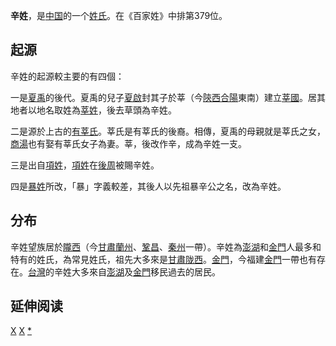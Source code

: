 {{姓氏
|姓氏=辛
|拼音=Xīn
|中国大陆=Xin
|台湾=
|香港=Sun
|澳门=
|新加坡=
|马来西亚=
|越南=Tân
|韩国=
|反切=
|同音字=新
|堂号=
|郡望=[[陇西郡|陇西郡]]
}}

'''辛姓'''，是[[中国|中国]]的一个[[姓氏|姓氏]]。在《百家姓》中排第379位。

==起源==
辛姓的起源較主要的有四個：

一是[[夏禹|夏禹]]的後代。夏禹的兒子[[夏啟|夏啟]]封其子於莘（今[[陝西|陝西]][[合陽|合陽]]東南）建立[[莘國|莘國]]。居其地者以地名取姓為[[莘姓|莘姓]]，後去草頭為辛姓。

二是源於上古的[[有莘氏|有莘氏]]。莘氏是有莘氏的後裔。相傳，夏禹的母親就是莘氏之女，[[商湯|商湯]]也有娶有莘氏女子為妻。莘，後改作辛，成為辛姓一支。

三是出自[[項姓|項姓]]，[[項姓|項姓]]在[[後周|後周]]被賜辛姓。

四是[[暴姓|暴姓]]所改，「暴」字義較差，其後人以先祖暴辛公之名，改為辛姓。

==分布==
辛姓望族居於[[隴西|隴西]]（今[[甘肅|甘肅]][[蘭州|蘭州]]、[[鞏昌|鞏昌]]、[[秦州|秦州]]一帶）。辛姓為[[澎湖|澎湖]]和[[金門|金門]]人最多和特有的姓氏，為常見姓氏，祖先大多來是[[甘肅|甘肅]][[陇西|陇西]]。[[金門|金門]]，今福建[[金門|金門]]一帶也有存在。[[台灣|台灣]]的辛姓大多來自[[澎湖|澎湖]]及[[金門|金門]]移民過去的居民。

== 延伸阅读 ==
{{Wikisource further reading}}

{{姓氏小作品}}

[[Category:漢姓|X]]
[[Category:中國姓氏|X]]
[[Category:辛姓|*]]